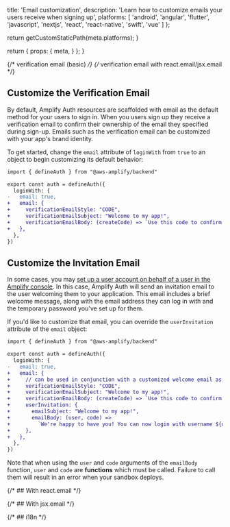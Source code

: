 
  title: 'Email customization',
  description: 'Learn how to customize emails your users receive when signing up',
  platforms: [
    'android',
    'angular',
    'flutter',
    'javascript',
    'nextjs',
    'react',
    'react-native',
    'swift',
    'vue'
  ]
};

  return getCustomStaticPath(meta.platforms);
}

  return {
    props: {
      meta,
    }
  };
}

{/* verification email (basic) */}
{/* verification email with react.email/jsx.email */}

## Customize the Verification Email

By default, Amplify Auth resources are scaffolded with email as the default method for your users to sign in. When you users sign up they receive a verification email to confirm their ownership of the email they specified during sign-up. Emails such as the verification email can be customized with your app's brand identity.

To get started, change the `email` attribute of `loginWith` from `true` to an object to begin customizing its default behavior:

```diff title="amplify/auth/resource.ts"
import { defineAuth } from "@aws-amplify/backend"

export const auth = defineAuth({
  loginWith: {
-   email: true, 
+   email: {
+     verificationEmailStyle: "CODE",
+     verificationEmailSubject: "Welcome to my app!",
+     verificationEmailBody: (createCode) => `Use this code to confirm your account: ${createCode()}`,
+   },
  },
})
```

## Customize the Invitation Email 

In some cases, you may [set up a user account on behalf of a user in the Amplify console](/[platform]/build-a-backend/auth/manage-users/with-amplify-console/). In this case, Amplify Auth will send an invitation email to the user welcoming them to your application. This email includes a brief welcome message, along with the email address they can log in with and the temporary password you've set up for them. 

If you'd like to customize that email, you can override the `userInvitation` attribute of the `email` object:

```diff title="amplify/auth/resource.ts"
import { defineAuth } from "@aws-amplify/backend"

export const auth = defineAuth({
  loginWith: {
-   email: true, 
+   email: {
+     // can be used in conjunction with a customized welcome email as well
+     verificationEmailStyle: "CODE",
+     verificationEmailSubject: "Welcome to my app!",
+     verificationEmailBody: (createCode) => `Use this code to confirm your account: ${createCode()}`,
+     userInvitation: {
+       emailSubject: "Welcome to my app!",
+       emailBody: (user, code) =>
+         `We're happy to have you! You can now login with username ${user()} and temporary password ${code()}`, 
+     },
+   },
  },
})
```

Note that when using the `user` and `code` arguments of the `emailBody` function, `user` and `code` are **functions** which must be called. Failure to call them will result in an error when your sandbox deploys.

{/* ## With react.email */}

{/* ## With jsx.email */}

{/* ## i18n */}
